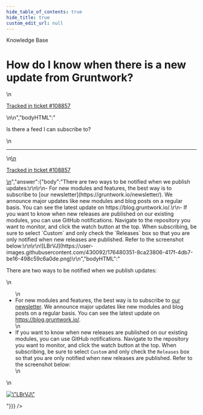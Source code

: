 ```yaml
---
hide_table_of_contents: true
hide_title: true
custom_edit_url: null
---
```



<CenterLayout>
<span className="searchCategory">Knowledge Base</span>
<h1>How do I know when there is a new update from Gruntwork?</h1>
<GitHub discussion={{"id":"D_kwDOF8slf84AP9BV","number":489,"author":{"login":"yorinasub17"},"title":"How do I know when there is a new update from Gruntwork?","body":"\nIs there a feed I can subscribe to?\n\n---\n\n<ins datetime=\"2022-06-29T15:45:36Z\">\n  <p><a href=\"https://support.gruntwork.io/hc/requests/108857\">Tracked in ticket #108857</a></p>\n</ins>\n","bodyHTML":"<p dir=\"auto\">Is there a feed I can subscribe to?</p>\n<hr>\n<ins datetime=\"2022-06-29T15:45:36Z\">\n  <p dir=\"auto\"><a href=\"https://support.gruntwork.io/hc/requests/108857\" rel=\"nofollow\">Tracked in ticket #108857</a></p>\n</ins>","answer":{"body":"There are two ways to be notified when we publish updates:\r\n\r\n- For new modules and features, the best way is to subscribe to [our newsletter](https://gruntwork.io/newsletter/). We announce major updates like new modules and blog posts on a regular basis. You can see the latest update on https://blog.gruntwork.io/.\r\n- If you want to know when new releases are published on our existing modules, you can use GitHub notifications. Navigate to the repository you want to monitor, and click the watch button at the top. When subscribing, be sure to select `Custom` and only check the `Releases` box so that you are only notified when new releases are published. Refer to the screenshot below:\r\n\r\n![LBrVJ](https://user-images.githubusercontent.com/430092/176480351-8ca23806-417f-4db7-be16-498c59c6a0de.png)\r\n","bodyHTML":"<p dir=\"auto\">There are two ways to be notified when we publish updates:</p>\n<ul dir=\"auto\">\n<li>For new modules and features, the best way is to subscribe to <a href=\"https://gruntwork.io/newsletter/\" rel=\"nofollow\">our newsletter</a>. We announce major updates like new modules and blog posts on a regular basis. You can see the latest update on <a href=\"https://blog.gruntwork.io/\" rel=\"nofollow\">https://blog.gruntwork.io/</a>.</li>\n<li>If you want to know when new releases are published on our existing modules, you can use GitHub notifications. Navigate to the repository you want to monitor, and click the watch button at the top. When subscribing, be sure to select <code class=\"notranslate\">Custom</code> and only check the <code class=\"notranslate\">Releases</code> box so that you are only notified when new releases are published. Refer to the screenshot below:</li>\n</ul>\n<p dir=\"auto\"><a target=\"_blank\" rel=\"noopener noreferrer nofollow\" href=\"https://user-images.githubusercontent.com/430092/176480351-8ca23806-417f-4db7-be16-498c59c6a0de.png\"><img src=\"https://user-images.githubusercontent.com/430092/176480351-8ca23806-417f-4db7-be16-498c59c6a0de.png\" alt=\"LBrVJ\" style=\"max-width: 100%;\"></a></p>"}}} />

</CenterLayout>
  

<!-- ##DOCS-SOURCER-START
{
  "sourcePlugin": "github-discussions",
  "hash": "bf2ec3ea6f43ffa978ed2815748ecf10"
}
##DOCS-SOURCER-END -->
